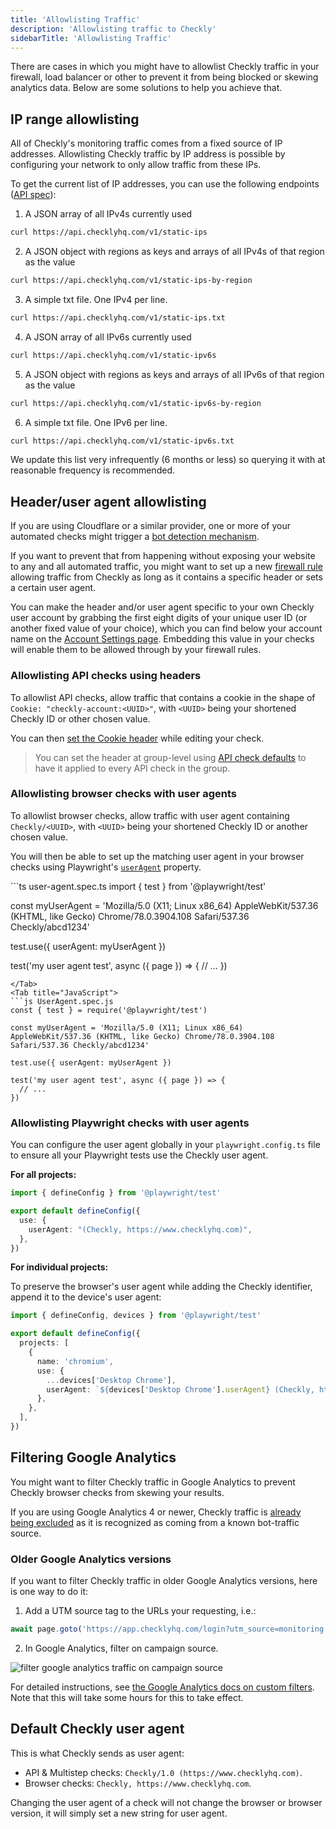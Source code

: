 ```yaml
---
title: 'Allowlisting Traffic'
description: 'Allowlisting traffic to Checkly'
sidebarTitle: 'Allowlisting Traffic'
---
```



There are cases in which you might have to allowlist Checkly traffic in your firewall, load balancer or other to prevent it from being blocked or skewing analytics data. Below are some solutions to help you achieve that.

## IP range allowlisting

All of Checkly's monitoring traffic comes from a fixed source of IP addresses. Allowlisting Checkly traffic by IP address is possible by configuring your network to only allow traffic from these IPs.

To get the current list of IP addresses, you can use the following endpoints ([API spec](https://api.checklyhq.com/#/Static%20IPs)):

1. A JSON array of all IPv4s currently used

```bash Terminal
curl https://api.checklyhq.com/v1/static-ips
```

2. A JSON object with regions as keys and arrays of all IPv4s of that region as the value

```bash Terminal
curl https://api.checklyhq.com/v1/static-ips-by-region
````

3. A simple txt file. One IPv4 per line.

```bash Terminal
curl https://api.checklyhq.com/v1/static-ips.txt
```

4. A JSON array of all IPv6s currently used

```bash Terminal
curl https://api.checklyhq.com/v1/static-ipv6s
```

5. A JSON object with regions as keys and arrays of all IPv6s of that region as the value

```bash Terminal
curl https://api.checklyhq.com/v1/static-ipv6s-by-region
```

6. A simple txt file. One IPv6 per line.

```bash Terminal
curl https://api.checklyhq.com/v1/static-ipv6s.txt
```

We update this list very infrequently (6 months or less) so querying it with at reasonable frequency is recommended.

## Header/user agent allowlisting

If you are using Cloudflare or a similar provider, one or more of your automated checks might trigger a [bot detection mechanism](https://www.cloudflare.com/learning/bots/what-is-bot-traffic/).

If you want to prevent that from happening without exposing your website to any and all automated traffic, you might want to set up a new [firewall rule](https://developers.cloudflare.com/firewall/cf-firewall-rules/) allowing traffic from Checkly as long as it contains a specific header or sets a certain user agent.

You can make the header and/or user agent specific to your own Checkly user account by grabbing the first eight digits of your unique user ID (or another fixed value of your choice), which you can find below your account name on the [Account Settings page](https://app.checklyhq.com/settings/account/). Embedding this value in your checks will enable them to be allowed through by your firewall rules.

### Allowlisting API checks using headers

To allowlist API checks, allow traffic that contains a cookie in the shape of `Cookie: "checkly-account:<UUID>"`, with `<UUID>` being your shortened Checkly ID or other chosen value.

You can then [set the Cookie header](/api-checks/request-settings/#headers) while editing your check.

> You can set the header at group-level using [API check defaults](/groups/api-check-defaults/#headers--query-parameters) to have it applied to every API check in the group.

### Allowlisting browser checks with user agents

To allowlist browser checks, allow traffic with user agent containing `Checkly/<UUID>`, with `<UUID>` being your shortened Checkly ID or another chosen value.

You will then be able to set up the matching user agent in your browser checks using Playwright's [`userAgent`](https://playwright.dev/docs/emulation#user-agent) property.

<Tabs>
<Tab title="Typescript">
```ts user-agent.spec.ts
import { test } from '@playwright/test'

const myUserAgent = 'Mozilla/5.0 (X11; Linux x86_64) AppleWebKit/537.36 (KHTML, like Gecko) Chrome/78.0.3904.108 Safari/537.36 Checkly/abcd1234'

test.use({ userAgent: myUserAgent })

test('my user agent test', async ({ page }) => {
  // ...
})
```
</Tab>
<Tab title="JavaScript">
```js UserAgent.spec.js
const { test } = require('@playwright/test')

const myUserAgent = 'Mozilla/5.0 (X11; Linux x86_64) AppleWebKit/537.36 (KHTML, like Gecko) Chrome/78.0.3904.108 Safari/537.36 Checkly/abcd1234'

test.use({ userAgent: myUserAgent })

test('my user agent test', async ({ page }) => {
  // ...
})
```
</Tab>
</Tabs>

### Allowlisting Playwright checks with user agents

You can configure the user agent globally in your `playwright.config.ts` file to ensure all your Playwright tests use the Checkly user agent.

**For all projects:**

```ts playwright.config.ts
import { defineConfig } from '@playwright/test'

export default defineConfig({
  use: {
    userAgent: "(Checkly, https://www.checklyhq.com)",
  },
})
```

**For individual projects:**

To preserve the browser's user agent while adding the Checkly identifier, append it to the device's user agent:

```ts playwright.config.ts
import { defineConfig, devices } from '@playwright/test'

export default defineConfig({
  projects: [
    {
      name: 'chromium',
      use: {
        ...devices['Desktop Chrome'],
        userAgent: `${devices['Desktop Chrome'].userAgent} (Checkly, https://www.checklyhq.com)`
      },
    },
  ],
})
```

## Filtering Google Analytics

You might want to filter Checkly traffic in Google Analytics to prevent Checkly browser checks from skewing your results.

If you are using Google Analytics 4 or newer, Checkly traffic is [already being excluded](https://support.google.com/analytics/answer/9888366?hl=en) as it is recognized as coming from a known bot-traffic source.

### Older Google Analytics versions

If you want to filter Checkly traffic in older Google Analytics versions, here is one way to do it:

1. Add a UTM source tag to the URLs your requesting, i.e.:

```js 
await page.goto('https://app.checklyhq.com/login?utm_source=monitoring')
 ```

2. In Google Analytics, filter on campaign source.

![filter google analytics traffic on campaign source](/images/docs/images/monitoring/analytics.png)

For detailed instructions, see [the Google Analytics docs on custom filters](https://support.google.com/analytics/answer/1033162#CustomFilters).
Note that this will take some hours for this to take effect.

## Default Checkly user agent

This is what Checkly sends as user agent:

- API & Multistep checks: `Checkly/1.0 (https://www.checklyhq.com)`.
- Browser checks: `Checkly, https://www.checklyhq.com`.

Changing the user agent of a check will not change the browser or browser version, it will simply set a new string for user agent.
